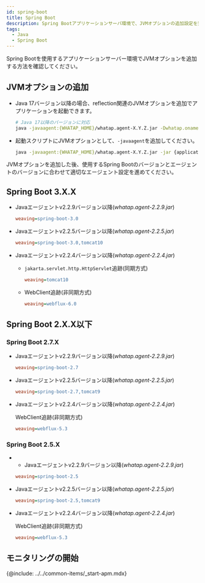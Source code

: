 ```yaml
---
id: spring-boot
title: Spring Boot
description: Spring Bootアプリケーションサーバ環境で、JVMオプションの追加設定を完了してください。
tags:
  - Java
  - Spring Boot
---
```


Spring Bootを使用するアプリケーションサーバー環境でJVMオプションを追加する方法を確認してください。

## JVMオプションの追加

-   Java 17バージョン以降の場合、reflection関連のJVMオプションを追加でアプリケーションを起動できます。

    ```bash
    # Java 17以降のバージョンに対応
    java -javaagent:{WHATAP_HOME}/whatap.agent-X.Y.Z.jar -Dwhatap.oname={Agent_Name} --add-opens=java.base/java.lang=ALL-UNNAMED -jar {application.jar}
    ```

-   起動スクリプトにJVMオプションとして、`-javaagent`を追加してください。

    ```bash
    java -javaagent:{WHATAP_HOME}/whatap.agent-X.Y.Z.jar -jar {application.jar}
    ```

JVMオプションを追加した後、使用するSpring Bootのバージョンとエージェントのバージョンに合わせて適切なエージェント設定を進めてください。

## Spring Boot 3.X.X

-   Javaエージェントv2.2.9バージョン以降(_whatap.agent-2.2.9.jar_)

    ```ini title='whatap.conf'
    weaving=spring-boot-3.0
    ```

-   Javaエージェントv2.2.5バージョン以降(_whatap.agent-2.2.5.jar_)

    ```ini title='whatap.conf'
    weaving=spring-boot-3.0,tomcat10
    ```

-   Javaエージェントv2.2.4バージョン以降(_whatap.agent-2.2.4.jar_)

    -   `jakarta.servlet.http.HttpServlet`追跡(同期方式)

        ```ini title='whatap.conf'
        weaving=tomcat10
        ```

    -   WebClient追跡(非同期方式)

        ```ini title='whatap.conf'
        weaving=webflux-6.0
        ```

## Spring Boot 2.X.X以下

### Spring Boot 2.7.X

-   Javaエージェントv2.2.9バージョン以降(_whatap.agent-2.2.9.jar_)

    ```ini title='whatap.conf'
    weaving=spring-boot-2.7
    ```

-   Javaエージェントv2.2.5バージョン以降(_whatap.agent-2.2.5.jar_)

    ```ini title='whatap.conf'
    weaving=spring-boot-2.7,tomcat9
    ```

-   Javaエージェントv2.2.4バージョン以降(_whatap.agent-2.2.4.jar_)

    WebClient追跡(非同期方式)

    ```ini title='whatap.conf'
    weaving=webflux-5.3
    ```

### Spring Boot 2.5.X

-   -   Javaエージェントv2.2.9バージョン以降(_whatap.agent-2.2.9.jar_)

    ```ini title='whatap.conf'
    weaving=spring-boot-2.5
    ```

-   Javaエージェントv2.2.5バージョン以降(_whatap.agent-2.2.5.jar_)

    ```ini title='whatap.conf'
    weaving=spring-boot-2.5,tomcat9
    ```

-   Javaエージェントv2.2.4バージョン以降(_whatap.agent-2.2.4.jar_)

    WebClient追跡(非同期方式)

    ```ini title='whatap.conf'
    weaving=webflux-5.3
    ```

## モニタリングの開始

{@include: ../../common-items/_start-apm.mdx} 
